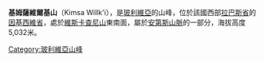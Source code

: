 {{Coord|17|3|33|S|67|18|59|W|display=title}}

'''基姆薩維爾基山'''（Kimsa Willk'i），是[[玻利維亞|玻利維亞]]的山峰，位於該國西部[[拉巴斯省|拉巴斯省]]的[[因基西維省|因基西維省]]，處於[[維斯卡查尼山_(洛艾薩省)|維斯卡查尼山]]東南面，屬於[[安第斯山脈|安第斯山脈]]的一部分，海拔高度5,032米。

{{Bolivia-geo-stub}}
[[Category:玻利維亞山峰|Category:玻利維亞山峰]]
